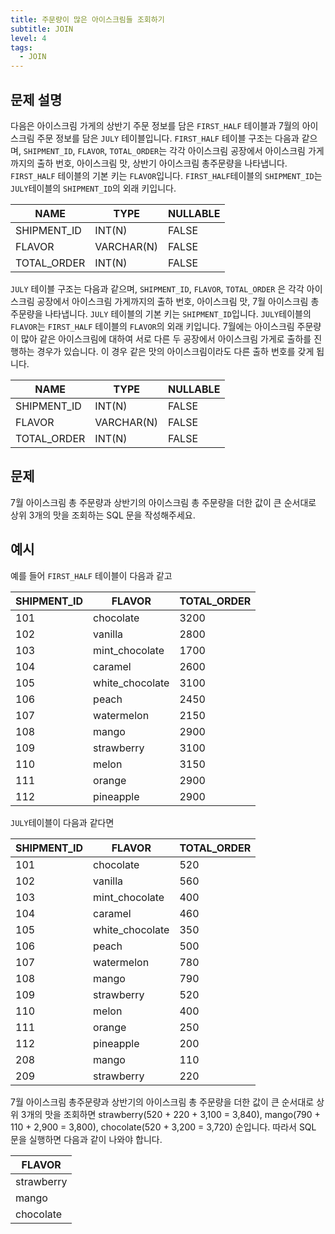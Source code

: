 ```yaml
---
title: 주문량이 많은 아이스크림들 조회하기
subtitle: JOIN
level: 4
tags:
  - JOIN
---
```


## 문제 설명

다음은 아이스크림 가게의 상반기 주문 정보를 담은 `FIRST_HALF` 테이블과 7월의 아이스크림 주문 정보를 담은 `JULY` 테이블입니다. `FIRST_HALF` 테이블 구조는 다음과 같으며, `SHIPMENT_ID`, `FLAVOR`, `TOTAL_ORDER`는 각각 아이스크림 공장에서 아이스크림 가게까지의 출하 번호, 아이스크림 맛, 상반기 아이스크림 총주문량을 나타냅니다. `FIRST_HALF` 테이블의 기본 키는 `FLAVOR`입니다. `FIRST_HALF`테이블의 `SHIPMENT_ID`는 `JULY`테이블의 `SHIPMENT_ID`의 외래 키입니다.

| NAME        | TYPE       | NULLABLE |
| ----------- | ---------- | -------- |
| SHIPMENT_ID | INT(N)     | FALSE    |
| FLAVOR      | VARCHAR(N) | FALSE    |
| TOTAL_ORDER | INT(N)     | FALSE    |

`JULY` 테이블 구조는 다음과 같으며, `SHIPMENT_ID`, `FLAVOR`, `TOTAL_ORDER` 은 각각 아이스크림 공장에서 아이스크림 가게까지의 출하 번호, 아이스크림 맛, 7월 아이스크림 총주문량을 나타냅니다. `JULY` 테이블의 기본 키는 `SHIPMENT_ID`입니다. `JULY`테이블의 `FLAVOR`는 `FIRST_HALF` 테이블의 `FLAVOR`의 외래 키입니다. 7월에는 아이스크림 주문량이 많아 같은 아이스크림에 대하여 서로 다른 두 공장에서 아이스크림 가게로 출하를 진행하는 경우가 있습니다. 이 경우 같은 맛의 아이스크림이라도 다른 출하 번호를 갖게 됩니다.

| NAME        | TYPE       | NULLABLE |
| ----------- | ---------- | -------- |
| SHIPMENT_ID | INT(N)     | FALSE    |
| FLAVOR      | VARCHAR(N) | FALSE    |
| TOTAL_ORDER | INT(N)     | FALSE    |

## 문제

7월 아이스크림 총 주문량과 상반기의 아이스크림 총 주문량을 더한 값이 큰 순서대로 상위 3개의 맛을 조회하는 SQL 문을 작성해주세요.

## 예시

예를 들어 `FIRST_HALF` 테이블이 다음과 같고

| SHIPMENT_ID | FLAVOR          | TOTAL_ORDER |
| ----------- | --------------- | ----------- |
| 101         | chocolate       | 3200        |
| 102         | vanilla         | 2800        |
| 103         | mint_chocolate  | 1700        |
| 104         | caramel         | 2600        |
| 105         | white_chocolate | 3100        |
| 106         | peach           | 2450        |
| 107         | watermelon      | 2150        |
| 108         | mango           | 2900        |
| 109         | strawberry      | 3100        |
| 110         | melon           | 3150        |
| 111         | orange          | 2900        |
| 112         | pineapple       | 2900        |

`JULY`테이블이 다음과 같다면

| SHIPMENT_ID | FLAVOR          | TOTAL_ORDER |
| ----------- | --------------- | ----------- |
| 101         | chocolate       | 520         |
| 102         | vanilla         | 560         |
| 103         | mint_chocolate  | 400         |
| 104         | caramel         | 460         |
| 105         | white_chocolate | 350         |
| 106         | peach           | 500         |
| 107         | watermelon      | 780         |
| 108         | mango           | 790         |
| 109         | strawberry      | 520         |
| 110         | melon           | 400         |
| 111         | orange          | 250         |
| 112         | pineapple       | 200         |
| 208         | mango           | 110         |
| 209         | strawberry      | 220         |

7월 아이스크림 총주문량과 상반기의 아이스크림 총 주문량을 더한 값이 큰 순서대로 상위 3개의 맛을 조회하면 strawberry(520 + 220 + 3,100 = 3,840), mango(790 + 110 + 2,900 = 3,800), chocolate(520 + 3,200 = 3,720) 순입니다. 따라서 SQL 문을 실행하면 다음과 같이 나와야 합니다.

| FLAVOR     |
| ---------- |
| strawberry |
| mango      |
| chocolate  |
